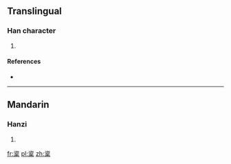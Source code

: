 ==Translingual==

===Han character===
{{Han char|rn=75|rad=木|as=09|sn=13|four=37904|canj=IORD}}

# {{defn|Han|sort=木09}}

====References====
* {{Han ref|kx=0542.030|dkj=15182|dj=0929.090|hdz=21254.170|uh=6976|ud=26998|bh=DDE5|bd=56805}}

----

==Mandarin==

===Hanzi===
{{cmn-hanzi|pin=[[jié]] ([[jie2]])|wg=chieh<sup>2</sup>}}

# {{defn|lang=cmn|sort=木09}}

[[fr:楶]]
[[pl:楶]]
[[zh:楶]]